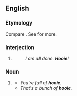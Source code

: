 ==English==

===Etymology===
Compare {{etyl|de|-}} {{m|de|hui}}. See {{m|en|hooey}} for more.

===Interjection===
{{en-interj}}

# {{label|en|Southern US}} {{non-gloss definition|An expression of [[relief]].}}
#: ''I am all done. '''Hooie'''!''

===Noun===
{{en-noun|-}}

# {{label|en|slang}} {{alternative form of|hooey|lang=en}}
#* ''You're full of '''hooie'''.''
#* ''That's a bunch of '''hooie'''.''